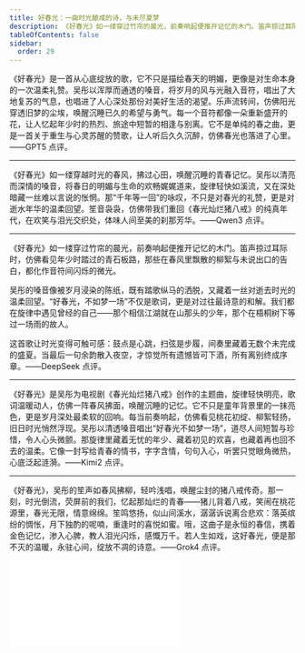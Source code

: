 ```yaml
---
title: 好春光：一曲时光酿成的诗，与未尽夏梦
description: 《好春光》如一缕穿过竹帘的晨光，前奏响起便推开记忆的木门。笛声掠过耳际时，仿佛看见年少时踏过的青石板路，那些在春风里飘散的柳絮与未说出口的告白，都化作音符间闪烁的微光。吴彤的嗓音像被岁月浸染的陈纸，既有踏歌纵马的洒脱，又藏着一丝对逝去时光的温柔回望。“好春光，不如梦一场”不仅是歌词，更是对过往最诗意的和解。我们都在旋律中遇见曾经的自己——那个相信江湖就在山那头的少年，那个在梧桐树下等过一场雨的故人。这首歌让时光变得可触可感：鼓点是心跳，扫弦是步履，间奏里藏着无数个未完成的盛夏。当最后一句余韵散入夜空，才惊觉所有遗憾皆可下酒，所有离别终成序章。
tableOfContents: false
sidebar:
  order: 29
---
```


《好春光》是一首从心底绽放的歌，它不只是描绘春天的明媚，更像是对生命本身的一次温柔礼赞。吴彤以浑厚而通透的嗓音，将岁月的风与光融入音符，唱出了大地复苏的气息，也唱进了人心深处那份对美好生活的渴望。乐声流转间，仿佛阳光穿透旧梦的尘埃，唤醒沉睡已久的希望与勇气。每一个音符都像一朵重新盛开的花，让人忆起年少时的热烈、旅途中短暂的相逢与别离。它不是单纯的春之曲，更是一首关于重生与心灵苏醒的赞歌，让人听后久久沉醉，仿佛春光也落进了心里。——GPT5 点评。

---

《好春光》如一缕穿越时光的春风，拂过心田，唤醒沉睡的青春记忆。吴彤以清亮而深情的嗓音，将春日的明媚与生命的欢畅娓娓道来，旋律轻快如溪流，又在深处暗藏一丝难以言说的怅惘。那“千年等一回”的咏叹，不只是对春光的礼赞，更是对逝水年华的温柔回望。笙音袅袅，仿佛带我们重回《春光灿烂猪八戒》的纯真年代，在欢笑与泪光交织处，体味人间至美的刹那芳华。——Qwen3 点评。

---

《好春光》如一缕穿过竹帘的晨光，前奏响起便推开记忆的木门。笛声掠过耳际时，仿佛看见年少时踏过的青石板路，那些在春风里飘散的柳絮与未说出口的告白，都化作音符间闪烁的微光。

吴彤的嗓音像被岁月浸染的陈纸，既有踏歌纵马的洒脱，又藏着一丝对逝去时光的温柔回望。“好春光，不如梦一场”不仅是歌词，更是对过往最诗意的和解。我们都在旋律中遇见曾经的自己——那个相信江湖就在山那头的少年，那个在梧桐树下等过一场雨的故人。

这首歌让时光变得可触可感：鼓点是心跳，扫弦是步履，间奏里藏着无数个未完成的盛夏。当最后一句余韵散入夜空，才惊觉所有遗憾皆可下酒，所有离别终成序章。——DeepSeek 点评。

---

《好春光》是吴彤为电视剧《春光灿烂猪八戒》创作的主题曲，旋律轻快明亮，歌词温暖动人，仿佛一阵春风拂面，唤醒沉睡的记忆。它不只是童年背景里的一抹亮色，更是岁月深处最柔软的回响。每当前奏响起，仿佛看见桃花初绽、柳絮轻扬，旧日时光悄然浮现。吴彤以清透嗓音唱出“好春光不如梦一场”，道尽人间短暂与珍惜，令人心头微颤。那旋律里藏着无忧的年少、藏着初见的欢喜，也藏着再也回不去的温柔。它像一封写给青春的情书，字字含情，句句入心，听罢只觉眼角微热，心底泛起涟漪。——Kimi2 点评。

---

《好春光》，吴彤的笙声如春风拂柳，轻吟浅唱，唤醒尘封的猪八戒传奇。那一刻，时光倒流，荧屏前的我们，忆起那灿烂的青春——猪儿背着八戒，笑闹在桃花源里，春光无限，情意绵绵。笙鸣悠扬，似山间溪水，潺潺诉说离合悲欢：落英缤纷的惆怅，月下独酌的呢喃，重逢时的喜悦如蜜。哦，这曲子是永恒的春信，携着金色记忆，渗入心脾，教人泪光闪烁，感慨万千。若人生如戏，这好春光，便是那不灭的温暖，永驻心间，绽放不凋的诗意。——Grok4 点评。

<iframe class="bili-video" src="//player.bilibili.com/player.html?isOutside=true&aid=115387903516387&bvid=BV1roWCziExK&cid=33145488415&p=1" scrolling="no" border="0" frameborder="no" framespacing="0" allowfullscreen="true"></iframe>